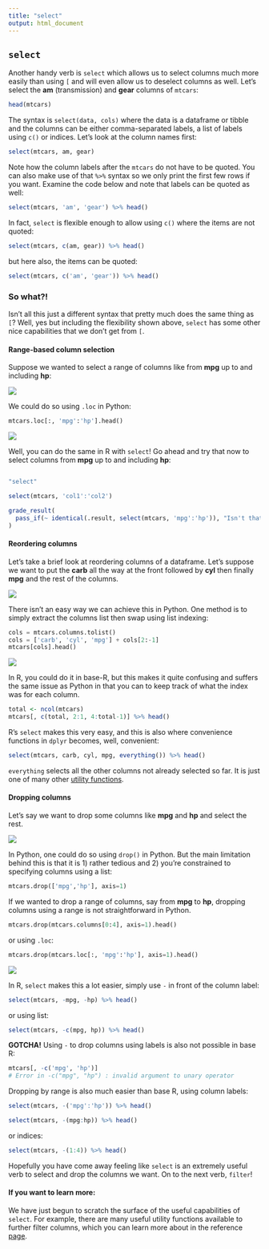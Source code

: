 ```yaml
---
title: "select"
output: html_document
---
```


## `select`

Another handy verb is `select` which allows us to select columns much more easily than using `[` and will even allow us to deselect columns as well. Let's select the **am** (transmission) and **gear** columns  of `mtcars`:

```r
head(mtcars)
```

The syntax is `select(data, cols)` where the data is a dataframe or tibble and the columns can be either comma-separated labels, a list of labels using `c()` or indices. Let's look at the column names first:

```r
select(mtcars, am, gear)
```

Note how the column labels after the `mtcars` do not have to be quoted. You can also make use of that `%>%` syntax so we only print the first few rows if you want. Examine the code below and note that labels can be quoted as well:

```r
select(mtcars, 'am', 'gear') %>% head()
```

In fact, `select` is flexible enough to allow using `c()` where the items are not quoted:

```r
select(mtcars, c(am, gear)) %>% head()
```

but here also, the items can be quoted:
```r
select(mtcars, c('am', 'gear')) %>% head()
```

### So what?!

Isn't all this just a different syntax that pretty much does the same thing as `[`? Well, yes but including the flexibility shown above, `select` has some other nice capabilities that we don't get from `[`.

#### Range-based column selection

Suppose we wanted to select a range of columns like from **mpg** up to and including **hp**:

<img src="../images/python_logo.png" class="language-icon">

We could do so using `.loc` in Python:
```python
mtcars.loc[:, 'mpg':'hp'].head()
```

<img src="../images/r_logo.png" class="language-icon">

Well, you can do the same in R with `select`! Go ahead and try that now to select columns from **mpg** up to and including **hp**:

```r

```

```r
"select"
```

```r
select(mtcars, 'col1':'col2')
```

```r
grade_result(
  pass_if(~ identical(.result, select(mtcars, 'mpg':'hp')), "Isn't that neat?")
)
```

#### Reordering columns

Let's take a brief look at reordering columns of a dataframe. Let's suppose we want to put the **carb** all the way at the front followed by **cyl** then finally **mpg** and the rest of the columns.

<img src="../images/python_logo.png" class="language-icon">

There isn't an easy way we can achieve this in Python. One method is to simply extract the columns list then swap using list indexing:

```python
cols = mtcars.columns.tolist()
cols = ['carb', 'cyl', 'mpg'] + cols[2:-1]
mtcars[cols].head()
```

<img src="../images/r_logo.png" class="language-icon">

In R, you could do it in base-R, but this makes it quite confusing and suffers the same issue as Python in that you can to keep track of what the index was for each column.

```r
total <- ncol(mtcars)
mtcars[, c(total, 2:1, 4:total-1)] %>% head()
```

R's `select` makes this very easy, and this is also where convenience functions in `dplyr` becomes, well, convenient:

```r
select(mtcars, carb, cyl, mpg, everything()) %>% head()
```

`everything` selects all the other columns not already selected so far. It is just one of many other [utility functions](https://dplyr.tidyverse.org/reference/select.html#useful-functions).


#### Dropping columns

Let's say we want to drop some columns like **mpg** and **hp** and select the rest.

<img src="../images/python_logo.png" class="language-icon">

In Python, one could do so using `drop()` in Python. But the main limitation behind this is that it is 1) rather tedious and 2) you're constrained to specifying columns using a list:

```python
mtcars.drop(['mpg','hp'], axis=1)
```

If we wanted to drop a range of columns, say from **mpg** to **hp**, dropping columns using a range is not straightforward in Python.

```python
mtcars.drop(mtcars.columns[0:4], axis=1).head()
```

or using `.loc`:

```python
mtcars.drop(mtcars.loc[:, 'mpg':'hp'], axis=1).head()
```

<img src="../images/r_logo.png" class="language-icon">

In R, `select` makes this a lot easier, simply use `-` in front of the column label:

```r
select(mtcars, -mpg, -hp) %>% head()
```

or using list:

```r
select(mtcars, -c(mpg, hp)) %>% head()
```

**GOTCHA!** Using `-` to drop columns using labels is also not possible in base R:

```r
mtcars[, -c('mpg', 'hp')]
# Error in -c("mpg", "hp") : invalid argument to unary operator
```

Dropping by range is also much easier than base R, using column labels:

```r
select(mtcars, -('mpg':'hp')) %>% head()
```
```r
select(mtcars, -(mpg:hp)) %>% head()
```

or indices:

```r
select(mtcars, -(1:4)) %>% head()
```

Hopefully you have come away feeling like `select` is an extremely useful verb to select and drop the columns we want. On to the next verb, `filter`!

#### If you want to learn more:

We have just begun to scratch the surface of the useful capabilities of `select`. For example, there are many useful utility functions available to further filter columns, which you can learn more about in the reference [page](https://dplyr.tidyverse.org/reference/select.html).
















